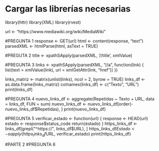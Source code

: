 
# Cargar las librerías necesarias
library(httr)
library(XML)
library(rvest)

url <- "https://www.mediawiki.org/wiki/MediaWiki"

#PREGUNTA 1
response <- GET(url)
html <- content(response, "text")
parsedXML <- htmlParse(html, asText = TRUE)


#PREGUTA 2
title <- xpathSApply(parsedXML, '//title', xmlValue)


#PREGUNTA 3
links <- xpathSApply(parsedXML, "//a", function(link) {
  list(text = xmlValue(link), url = xmlGetAttr(link, "href"))
})

links_matriz <- matrix(unlist(links), ncol = 2, byrow = TRUE)
links_df <- as.data.frame(links_matriz)
colnames(links_df) <- c("Texto", "URL")
print(links_df)

#PREGUNTA 4
nuevo_links_df <- aggregate(Repetidas ~ Texto + URL, data = links_df, FUN = sum)
nuevo_links_df <- nuevo_links_df[order(-nuevo_links_df$Repetidas), ]
print(nuevo_links_df)


#PREGUNTA 5
verificar_estado <- function(url) {
  response <- HEAD(url)
  estado <- response$status_code
  return(estado)
}
https_links_df <- links_df[grepl("^https://", links_df$URL), ]
https_links_df$Estado <- sapply(https_links_df$URL, verificar_estado)
print(https_links_df)


#PARTE 2
#PREGUNTA 6






